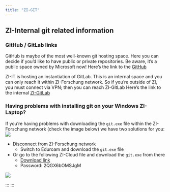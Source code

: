 ```yaml
---
title: "ZI-GIT"
---
```


## ZI-Internal git related information

### GitHub / GitLab links
GitHub is maybe of the most well-known git hosting space.
Here you can decide if you'd like to have public or private repositories.
Be aware, it's a public space owned by Microsoft now!
Here's the link to the [GitHub](https://github.com/)

ZI-IT is hosting an instantiation of GitLab.
This is an internal space and you can only reach it within ZI-Forschung network.
So if you're outside of ZI, you must connect via VPN; then you can reach ZI-GitLab
Here's the link to the internal [ZI-GitLab](https://gitlab.zi.local/)

### Having problems with installing git on your Windows ZI-Laptop?
If you're having problems with downloading the `git.exe` file within the ZI-Forschung network (check the image below) we have two solutions for you:
![](images/git-install-error.png){fig-alt="An error message related to downloading git.exe."}

- Disconnect from ZI-Forschung network
    - Switch to Eduroam and download the `git.exe` file
- Or go to the following ZI-Cloud file and download the `git.exe` from there
    - [Download link](https://cloud.zi-mannheim.de/index.php/s/EcYiy8zkMmERonC)
    - Password: 2QGX6bOMSJgM


![](images/photo-wittkuhn-uhh.jpg){fig-alt="A portrait photo of Lennart Wittkuhn."}

:::
:::
